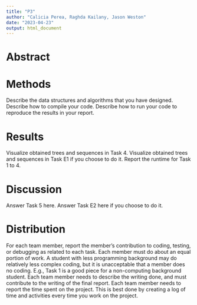 ```yaml
---
title: "P3"
author: "Calicia Perea, Raghda Kailany, Jason Weston"
date: "2023-04-23"
output: html_document
---
```

# **Abstract**



# **Methods**

Describe the data structures and algorithms that you have designed.
Describe how to compile your code.
Describe how to run your code to reproduce the results in your report.


# **Results**
Visualize obtained trees and sequences in Task 4.
Visualize obtained trees and sequences in Task E1 if you choose to do it.
Report the runtime for Task 1 to 4.



# **Discussion**
Answer Task 5 here.
Answer Task E2 here if you choose to do it.


# **Distribution**
For each team member, report the member’s contribution to coding, testing, or debugging as related to each task. Each member must do about an equal portion of work. A student with less programming background may do relatively less complex coding, but it is unacceptable that a member does no coding. E.g., Task 1 is a good piece for a non-computing background student.
Each team member needs to describe the writing done, and must contribute to the writing of the final report.
Each team member needs to report the time spent on the project. This is best done by creating a log of time and activities every time you work on the project.


